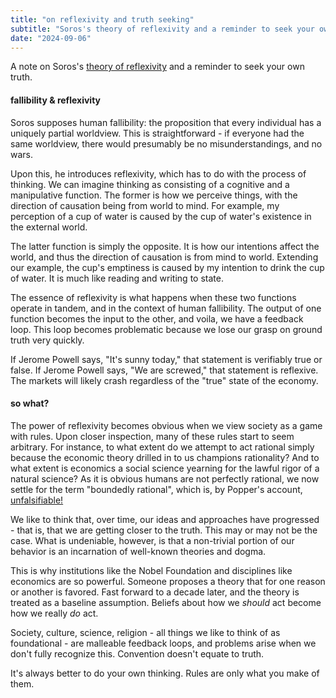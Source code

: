 ```yaml
---
title: "on reflexivity and truth seeking"
subtitle: "Soros's theory of reflexivity and a reminder to seek your own truth"
date: "2024-09-06" 
--- 
```


A note on Soros's [theory of reflexivity](https://www.opensocietyfoundations.org/uploads/9ae17912-2262-4646-8ffc-d01afc934c36/george-soros-general-theory-of-reflexivity-transcript.pdf) and a reminder to seek your own truth. 

#### fallibility & reflexivity
Soros supposes human fallibility: the proposition that every individual has a uniquely partial worldview. This is straightforward - if everyone had the same worldview, there would presumably be no misunderstandings, and no wars. 

Upon this, he introduces reflexivity, which has to do with the process of thinking. 
We can imagine thinking as consisting of a cognitive and a manipulative function. 
The former is how we perceive things, with the direction of causation being from world to mind. 
For example, my perception of a cup of water is caused by the cup of water's existence in the external world. 

The latter function is simply the opposite.
It is how our intentions affect the world, and thus the direction of causation is from mind to world.
Extending our example, the cup's emptiness is caused by my intention to drink the cup of water.
It is much like reading and writing to state. 

The essence of reflexivity is what happens when these two functions operate in tandem, and in the context of human fallibility. 
The output of one function becomes the input to the other, and voila, we have a feedback loop. This loop becomes problematic because we lose our grasp on ground truth very quickly.

If Jerome Powell says, "It's sunny today," that statement is verifiably true or false. 
If Jerome Powell says, "We are screwed," that statement is reflexive. 
The markets will likely crash regardless of the "true" state of the economy. 

#### so what?
The power of reflexivity becomes obvious when we view society as a game with rules. 
Upon closer inspection, many of these rules start to seem arbitrary. 
For instance, to what extent do we attempt to act rational simply because the economic theory drilled in to us champions rationality? 
And to what extent is economics a social science yearning for the lawful rigor of a natural science? 
As it is obvious humans are not perfectly rational, we now settle for the term "boundedly rational", which is, by Popper's account, [unfalsifiable!](https://en.wikipedia.org/wiki/Falsifiability)

We like to think that, over time, our ideas and approaches have progressed - that is, that we are getting closer to the truth. 
This may or may not be the case. What is undeniable, however, is that a non-trivial portion of our behavior is an incarnation of well-known theories and dogma.

This is why institutions like the Nobel Foundation and disciplines like economics are so powerful. 
Someone proposes a theory that for one reason or another is favored. 
Fast forward to a decade later, and the theory is treated as a baseline assumption. 
Beliefs about how we *should* act become how we really *do* act. 

Society, culture, science, religion - all things we like to think of as foundational - are malleable feedback loops, and problems arise when we don't fully recognize this. Convention doesn't equate to truth. 

It's always better to do your own thinking. Rules are only what you make of them. 
